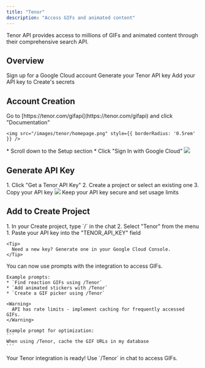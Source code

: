 ```yaml
---
title: "Tenor"
description: "Access GIFs and animated content"
---
```


Tenor API provides access to millions of GIFs and animated content through their comprehensive search API.

## Overview

<CardGroup cols={2}>
  <Card title="Create Account" icon="user">
    Sign up for a Google Cloud account
  </Card>
  <Card title="Get API Key" icon="key">
    Generate your Tenor API key
  </Card>
  <Card title="Copy into Create" icon="plug">
    Add your API key to Create's secrets
  </Card>
</CardGroup>

## Account Creation

<Steps>
  <Step title="Visit Tenor Developer Portal">
    Go to [https://tenor.com/gifapi](https://tenor.com/gifapi) and click "Documentation"
    
    <img src="/images/tenor/homepage.png" style={{ borderRadius: '0.5rem' }} />
  </Step>

  <Step title="Login with Google Cloud">
    * Scroll down to the Setup section
    * Click "Sign In with Google Cloud"
    <img src="/images/tenor/guide.png" style={{ borderRadius: '0.5rem' }} />
  </Step>
</Steps>

## Generate API Key

<Steps>
  <Step title="Enable Tenor API">
    1. Click "Get a Tenor API Key"
    2. Create a project or select an existing one
    3. Copy your API key
    <img src="/images/tenor/apigen.png" style={{ borderRadius: '0.5rem' }} />
    <Warning>
      Keep your API key secure and set usage limits
    </Warning>
  </Step>
</Steps>

## Add to Create Project

<Steps>
  <Step title="Add the integration">
    1. In your Create project, type `/` in the chat 
    2. Select "Tenor" from the menu
  </Step>

  <Step title="Add your API key">
    1. Paste your API key into the "TENOR_API_KEY" field
    
    <Tip>
      Need a new key? Generate one in your Google Cloud Console.
    </Tip>
  </Step>

  <Step title="Start searching">
    You can now use prompts with the integration to access GIFs.

    Example prompts:
    * `Find reaction GIFs using /Tenor`
    * `Add animated stickers with /Tenor`
    * `Create a GIF picker using /Tenor`

    <Warning>
      API has rate limits - implement caching for frequently accessed GIFs.
    </Warning>

    Example prompt for optimization:
    ```
    When using /Tenor, cache the GIF URLs in my database
    ```
  </Step>
</Steps>

<Note type="success">
  Your Tenor integration is ready! Use `/Tenor` in chat to access GIFs.
</Note>
